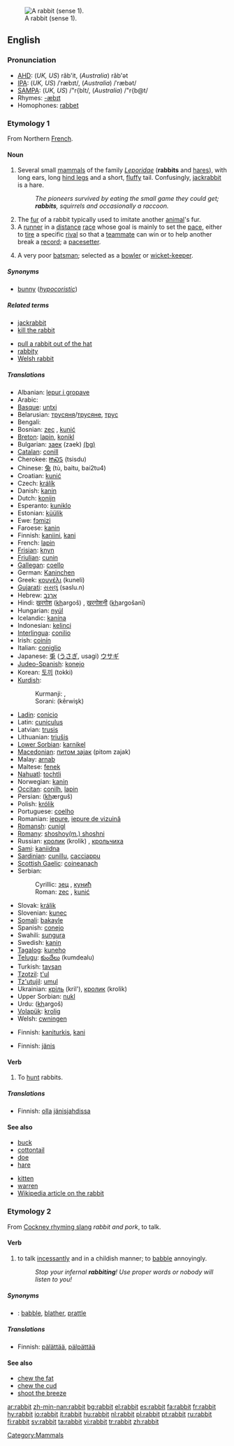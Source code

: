 [[Image:Sylvilagus floridanus 14136.JPG|thumb|A rabbit (sense 1).]]
==English==
{{wikipedia}}
{{wikipedia|Leporidae}}

===Pronunciation===
*[[w:AHD|AHD]]: (''UK, US'') răb'it, (''Australia'') răb'ət
*[[w:IPA|IPA]]: (''UK, US'') /ˈræbɪt/, (''Australia'') /ˈræbət/
*[[w:SAMPA|SAMPA]]: (''UK, US'') /"r{bIt/, (''Australia'') /"r{b@t/
*Rhymes: [[Rhymes:English:-æbɪt|-æbɪt]]
*Homophones: [[rabbet]]

===Etymology 1===
From Northern [[French]].

====Noun====
{{en-noun}}

# Several small [[mammal]]s of the family ''[[Leporidae]]'' ('''rabbits''' and [[hare]]s), with long ears, long [[hind leg]]s and a short, [[fluffy]] tail. Confusingly, [[jackrabbit]] is a hare.
#:''The pioneers survived by eating the small game they could get; '''rabbits''', squirrels and occasionally a raccoon.''
# The [[fur]] of a rabbit typically used to imitate another [[animal]]'s fur.
# A [[runner]] in a [[distance]] [[race]] whose goal is mainly to set the [[pace]], either to [[tire]] a specific [[rival]] so that a [[teammate]] can win or to help another break a [[record]]; a [[pacesetter]].
# {{cricket}} A very poor [[batsman]]; selected as a [[bowler]] or [[wicket-keeper]].

=====Synonyms=====
*[[bunny]] (''[[hypocoristic]]'')

=====Related terms=====
{{top2}}
*[[jackrabbit]]
*[[kill the rabbit]]
{{mid2}}
*[[pull a rabbit out of the hat]]
*[[rabbity]]
*[[Welsh rabbit]]
{{bottom}}

=====Translations=====
{{trans-top|mammal}}
*Albanian: [[lepur i gropave]]
*Arabic: {{ARchar|[[ارنب|أرْنَب]]}}
*[[Basque]]: [[untxi]]
*Belarusian: [[трусяня]]/[[трусяне]], [[трус]]
*Bengali: {{BNchar|[[খরেগাশ]]}}
*Bosnian: [[zec#Bosnian|zec]] {{m}}, [[kunić#Bosnian|kunić]] {{m}}
*[[Breton]]: [[lapin]], [[konikl]]
*Bulgarian: [[заек]] (zaek) [[:bg:заек|(bg)]]
*[[Catalan]]: [[conill]]
*Cherokee: [[ᏥᏍᏚ]] (tsisdu)
*Chinese: [[兔]] (tù, baitu, bai2tu4)
*Croatian: [[kunić#Croatian|kunić]] {{m}}
*Czech: [[králík]]
*Danish: [[kanin]] {{c}}
*Dutch: [[konijn]] {{n}}
*Esperanto: [[kuniklo]]
*Estonian: [[küülik]]
*Ewe: [[fɔmizi]]
*Faroese: [[kanin]]
*Finnish: [[kaniini]], [[kani]]
*French: [[lapin]] {{m}}
*[[Frisian]]: [[knyn]]
*[[Friulian]]: [[cunin]]
*[[Gallegan]]: [[coello]]
*German: [[Kaninchen]] {{n}}
*Greek: [[κουνέλι]] (kuneli) {{n}}
*[[Gujarati]]: [[સસલું]] (saslu.n)
*Hebrew: [[ארנב]]
*Hindi: [[ख़रगोश]] (<u>kh</u>argoš) {{m}}, [[ख़रगोशनी]] (<u>kh</u>argošanī) {{f}}
*Hungarian: [[nyúl]]
*Icelandic: [[kanína]]
*Indonesian: [[kelinci]]
*[[Interlingua]]: [[conilio]]
*Irish: [[coinín]]
*Italian: [[coniglio]] {{m}}
*Japanese: [[兎]] ([[うさぎ]], usagi) [[ウサギ]]
*[[Judeo-Spanish]]: [[konejo]]
*Korean: [[토끼]] (tokki)
*[[Kurdish]]:
*:Kurmanji: {{trad|ku|kêroşk}}, {{trad|ku|xirrnîfk}}
*:Sorani: {{KUchar|[[که‌روێشک]]}} (kêrwişk)
{{trans-mid}}
*[[Ladin]]: [[conicio]]
*Latin: [[cuniculus]] {{m}}
*Latvian: [[trusis]]
*Lithuanian: [[triušis]]
*[[Lower Sorbian]]: [[karnikel]]
*[[Macedonian]]: [[питом заjак]] (pitom zajak)
*Malay: [[arnab]]
*Maltese: [[fenek]]
*[[Nahuatl]]: [[tochtli]]
*Norwegian: [[kanin]] {{m}}
*[[Occitan]]: [[conilh]], [[lapin]]
*Persian: {{FAchar|[[خرگوش#Persian|خرگوش]]}} (<u>kh</u>ærguš)
*Polish: [[królik]]
*Portuguese: [[coelho]] {{m}}
*Romanian: [[iepure]], [[iepure de vizuină]]
*[[Romansh]]: [[cunigl]]
*[[Romany]]: [[shoshoy(m.) shoshni]] {{f}}
*Russian: [[кролик]] (krolik) {{m}}, [[крольчиха]] {{f}}
*[[Sami]]: [[kaniidna]]
*[[Sardinian]]: [[cunillu]], [[cacciappu]]
*[[Scottish Gaelic]]: [[coineanach]] {{m}}
*Serbian:
*:Cyrillic: [[зец#Serbian|зец]] {{m}}, [[кунић#Serbian|кунић]] {{m}}
*:Roman: [[zec#Serbian|zec]] {{m}}, [[kunić#Serbian|kunić]] {{m}}
*Slovak: [[králik]]
*Slovenian: [[kunec]] {{m}}
*[[Somali]]: [[bakayle]]
*Spanish: [[conejo]] {{m}}
*Swahili: [[sungura]]
*Swedish: [[kanin]] {{c}}
*[[Tagalog]]: [[kuneho]]
*[[Telugu]]: [[కుందేలు]] (kumdealu)
*Turkish: [[tavşan]]
*[[Tzotzil]]: [[t'ul]]
*[[Tz'utujil]]: [[umul]]
*Ukrainian: [[кріль]] (kril'), [[кролик]] (krolik)
*Upper Sorbian: [[nukl]]
*Urdu: {{URchar|[[خرگوش#Urdu|خرگوش]]}} (<u>kh</u>argoš) {{m}}
*[[Volapük]]: [[krolig]]
*Welsh: [[cwningen]]
{{trans-bottom}}

{{trans-top|fur}}
*Finnish: [[kaniturkis]], [[kani]]
{{trans-bottom}}

{{trans-top|pacesetter}}
*Finnish: [[jänis]]
{{trans-bottom}}

{{trans-top|poor batsman}}
{{trans-bottom}}

====Verb====
{{en-verb|rabbits|rabbitting|rabbitted}}

# {{intransitive}} To [[hunt]] rabbits.

=====Translations=====
{{trans-top|to hunt rabbits}}
*Finnish: [[olla]] [[jänisjahti|jänisjahdissa]]
{{trans-bottom}}

====See also====
{{top2}}
*[[buck]]
*[[cottontail]]
*[[doe]]
*[[hare]]
{{mid2}}
*[[kitten]]
*[[warren]]
*[[w:rabbit|Wikipedia article on the rabbit]]
{{bottom}}

===Etymology 2===
From [[Cockney rhyming slang]] ''rabbit and pork'', to talk.

====Verb====
{{en-verb|rabbits|rabbitting|rabbitted}}

# {{context|UK|intransitive}} to talk [[incessantly]] and in a childish manner; to [[babble]] annoyingly.
#: ''Stop your infernal '''rabbiting'''! Use proper words or nobody will listen to you!''

=====Synonyms=====
*{{italbrac|to talk incessantly and childishly}}: [[babble]], [[blather]], [[prattle]]

=====Translations=====
{{trans-top|to talk incessantly and childishly}}
*Finnish: [[pälättää]], [[pälpättää]]
{{trans-bottom}}

====See also====
* [[chew the fat]]
* [[chew the cud]] {{UK}}
* [[shoot the breeze]] {{US}}

[[Category:Mammals]]

[[ar:rabbit]]
[[zh-min-nan:rabbit]]
[[bg:rabbit]]
[[el:rabbit]]
[[es:rabbit]]
[[fa:rabbit]]
[[fr:rabbit]]
[[hy:rabbit]]
[[io:rabbit]]
[[it:rabbit]]
[[hu:rabbit]]
[[nl:rabbit]]
[[pl:rabbit]]
[[pt:rabbit]]
[[ru:rabbit]]
[[fi:rabbit]]
[[sv:rabbit]]
[[ta:rabbit]]
[[vi:rabbit]]
[[tr:rabbit]]
[[zh:rabbit]]